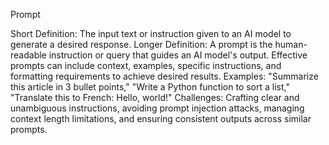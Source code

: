 Prompt

Short Definition: The input text or instruction given to an AI model to generate a desired response.
Longer Definition: A prompt is the human-readable instruction or query that guides an AI model's output. Effective prompts can include context, examples, specific instructions, and formatting requirements to achieve desired results.
Examples: "Summarize this article in 3 bullet points," "Write a Python function to sort a list," "Translate this to French: Hello, world!"
Challenges: Crafting clear and unambiguous instructions, avoiding prompt injection attacks, managing context length limitations, and ensuring consistent outputs across similar prompts.
